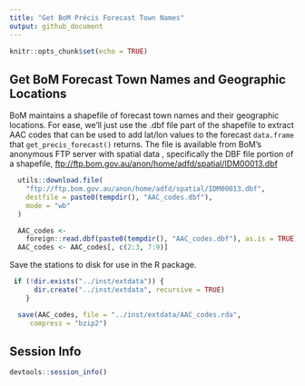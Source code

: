 ```yaml
---
title: "Get BoM Précis Forecast Town Names"
output: github_document
---
```


```r
knitr::opts_chunk$set(echo = TRUE)
```

## Get BoM Forecast Town Names and Geographic Locations

BoM maintains a shapefile of forecast town names and their geographic locations.
For ease, we'll just use the .dbf file part of the shapefile to extract AAC
codes that can be used to add lat/lon values to the forecast `data.frame` that 
`get_precis_forecast()` returns. The file is available from BoM's anonymous
FTP server with spatial data \url{ftp://ftp.bom.gov.au/anon/home/adfd/spatial/},
specifically the DBF file portion of a shapefile, 
<ftp://ftp.bom.gov.au/anon/home/adfd/spatial/IDM00013.dbf>

```r
  utils::download.file(
    "ftp://ftp.bom.gov.au/anon/home/adfd/spatial/IDM00013.dbf",
    destfile = paste0(tempdir(), "AAC_codes.dbf"),
    mode = "wb"
  )

  AAC_codes <-
    foreign::read.dbf(paste0(tempdir(), "AAC_codes.dbf"), as.is = TRUE)
  AAC_codes <- AAC_codes[, c(2:3, 7:9)]
```

Save the stations to disk for use in the R package.

```r
 if (!dir.exists("../inst/extdata")) {
      dir.create("../inst/extdata", recursive = TRUE)
    }

  save(AAC_codes, file = "../inst/extdata/AAC_codes.rda",
     compress = "bzip2")
```

## Session Info
```r
devtools::session_info()
```
